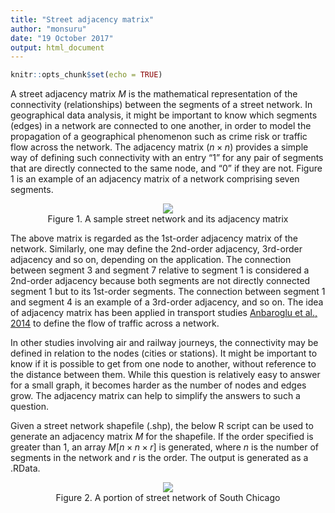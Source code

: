 ---
title: "Street adjacency matrix"
author: "monsuru"
date: "19 October 2017"
output: html_document
---

```{r setup, include=FALSE}
knitr::opts_chunk$set(echo = TRUE)
```
A street adjacency matrix $M$ is the mathematical representation of the connectivity (relationships) between the segments of a street network. In geographical data analysis, it might be important to know which segments (edges) in a network are connected to one another, in order to model the propagation of a geographical phenomenon such as crime risk or traffic flow across the network. The adjacency matrix ($n \times n$) provides a simple way of defining such connectivity with an entry "1" for any pair of segments that are directly connected to the same node, and "0" if they are not. Figure 1 is an example of an adjacency matrix of a network comprising seven segments. 

<center>![](https://github.com/QuantCrimAtLeeds/DataSynth/blob/master/DataSynthUsingR/resources/Adj_Matrix.jpg?raw=true)</center>
<center>Figure 1. A sample street network and its adjacency matrix</center>

The above matrix is regarded as the 1st-order adjacency matrix of the network. Similarly, one may define the 2nd-order adjacency, 3rd-order adjacency and so on, depending on the application. The connection between segment 3 and segment 7 relative to segment 1 is considered a 2nd-order adjacency because both segments are not directly connected segment 1 but to its 1st-order segments. The connection between segment 1 and segment 4 is an example of a 3rd-order adjacency, and so on. The idea of adjacency matrix has been applied in transport studies [Anbaroglu et al., 2014]( https://ac.els-cdn.com/S0968090X14002186/1-s2.0-S0968090X14002186-main.pdf?_tid=a7e818f0-b716-11e7-a475-00000aacb35f&acdnat=1508669539_bc0345a87773208b4edda25ee5935c65) to define the flow of traffic across a network.

In other studies involving air and railway journeys, the connectivity may be defined in relation to the nodes (cities or stations). It might be important to know if it is possible to get from one node to another, without reference to the distance between them. While this question is relatively easy to answer for a small graph, it becomes harder as the number of nodes and edges grow. The adjacency matrix can help to simplify the answers to such a question.

Given a street network shapefile (.shp), the below R script can be used to generate an adjacency matrix $M$ for the shapefile. If the order specified is greater than 1, an array $M[n \times n \times r]$ is generated, where $n$ is the number of segments in the network and $r$ is the order. The output is generated as a .RData.




<center>![](https://github.com/QuantCrimAtLeeds/DataSynth/blob/master/DataSynthUsingR/resources/Street_Net.jpg?raw=true)</center>

<center>Figure 2. A portion of street network of  South Chicago</center>

